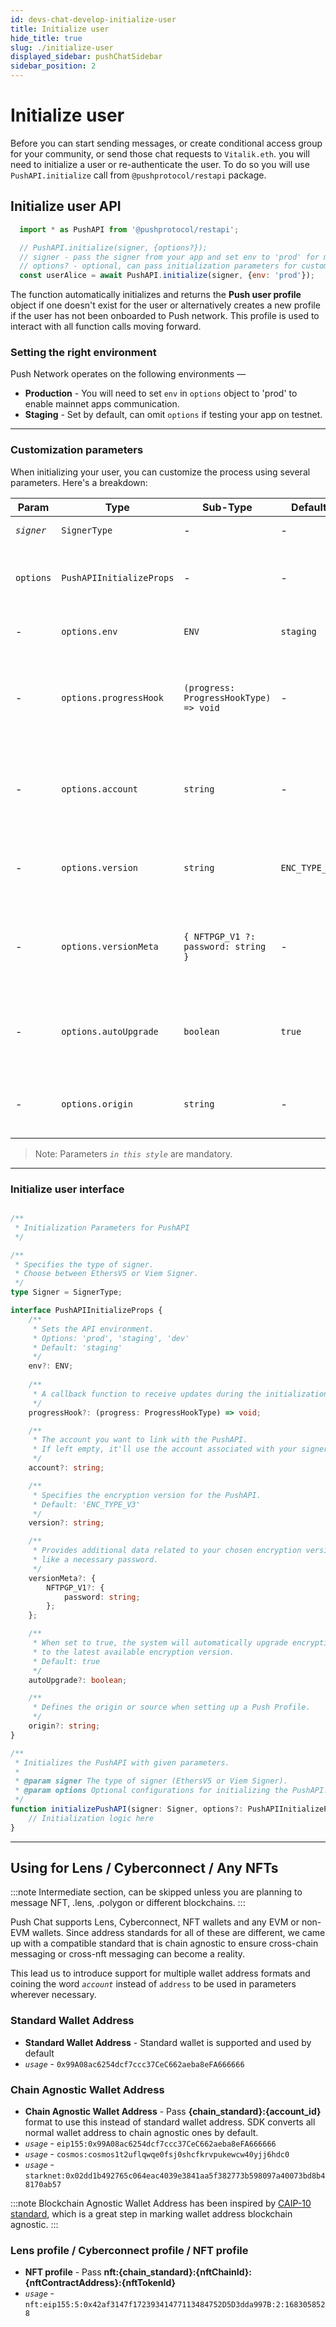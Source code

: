 ```yaml
---
id: devs-chat-develop-initialize-user
title: Initialize user
hide_title: true
slug: ./initialize-user
displayed_sidebar: pushChatSidebar
sidebar_position: 2
---
```



# Initialize user
Before you can start sending messages, or create conditional access group for your community, or send those chat requests to `Vitalik.eth`. you will need to initialize a user or re-authenticate the user. To do so you will use `PushAPI.initialize` call from `@pushprotocol/restapi` package.

<head>
  <title>Initialize User | Push Chat | Push Documentation</title>
</head>


## Initialize user API

<Tabs className="codetabs" groupId="code-examples">
  <TabItem value="js" attributes={{className: "codetab js"}} default>
    

  ```js
    import * as PushAPI from '@pushprotocol/restapi';

    // PushAPI.initialize(signer, {options?});
    // signer - pass the signer from your app and set env to 'prod' for mainnet app
    // options? - optional, can pass initialization parameters for customization 
    const userAlice = await PushAPI.initialize(signer, {env: 'prod'}); 
  ```

  </TabItem>
</Tabs>

The function automatically initializes and returns the **Push user profile** object if one doesn't exist for the user or alternatively creates a new profile if the user has not been onboarded to Push network. This profile is used to interact with all function calls moving forward.

### Setting the right environment
Push Network operates on the following environments —
- **Production** - You will need to set `env` in `options` object to 'prod' to enable mainnet apps communication.
- **Staging** - Set by default, can omit `options` if testing your app on testnet.

---
### Customization parameters
When initializing your user, you can customize the process using several parameters. Here's a breakdown:

| Param          | Type                          | Sub-Type                               | Default       | Remarks                                                                                |
| -------------- | ----------------------------- | -------------------------------------- | ------------- | -------------------------------------------------------------------------------------- |
| _`signer`_     | `SignerType`                  | -                                      | -             | EthersV5 or Viem Signer                                                                |
| `options`      | `PushAPIInitializeProps`      | -                                      | -             | Optional configuration properties for initializing the PushAPI.                        |
| -              | `options.env`                 | `ENV`                                  | `staging`     | API env - 'prod' or 'staging'                                                          |
| -              | `options.progressHook`        | `(progress: ProgressHookType) => void` | -             | A callback function to receive progress updates during initialization.                 |
| -              | `options.account`             | `string`                               | -             | The [account](initialize-user#use-lens-profile--any-nfts--chain-agnostic-wallet-address) to associate with the PushAPI. If not provided, it is derived from signer. |
| -              | `options.version`             | `string`                               | `ENC_TYPE_V3` | The [encryption version](/devs/chat/concepts/encryption-version-in-push-chat) to use for the PushAPI                                          |
| -              | `options.versionMeta`         | `{ NFTPGP_V1 ?: password: string }`    | -             | Metadata related to the encryption version, including a password if needed.            |
| -              | `options.autoUpgrade`         | `boolean`                              | `true`        | If `true`, upgrades encryption keys to latest encryption version                       |
| -              | `options.origin`              | `string`                               | -             | Specify origin or source while creating a Push Profile                                 |


> Note: Parameters _`in this style`_ are mandatory.

---

### Initialize user interface

```typescript

/**
 * Initialization Parameters for PushAPI
 */

/**
 * Specifies the type of signer.
 * Choose between EthersV5 or Viem Signer.
 */
type Signer = SignerType;

interface PushAPIInitializeProps {
    /**
     * Sets the API environment.
     * Options: 'prod', 'staging', 'dev'
     * Default: 'staging'
     */
    env?: ENV;
    
    /**
     * A callback function to receive updates during the initialization process.
     */
    progressHook?: (progress: ProgressHookType) => void;

    /**
     * The account you want to link with the PushAPI.
     * If left empty, it'll use the account associated with your signer.
     */
    account?: string;

    /**
     * Specifies the encryption version for the PushAPI.
     * Default: 'ENC_TYPE_V3'
     */
    version?: string;

    /**
     * Provides additional data related to your chosen encryption version,
     * like a necessary password.
     */
    versionMeta?: {
        NFTPGP_V1?: {
            password: string;
        };
    };

    /**
     * When set to true, the system will automatically upgrade encryption keys 
     * to the latest available encryption version.
     * Default: true
     */
    autoUpgrade?: boolean;

    /**
     * Defines the origin or source when setting up a Push Profile.
     */
    origin?: string;
}

/**
 * Initializes the PushAPI with given parameters.
 * 
 * @param signer The type of signer (EthersV5 or Viem Signer).
 * @param options Optional configurations for initializing the PushAPI.
 */
function initializePushAPI(signer: Signer, options?: PushAPIInitializeProps) {
    // Initialization logic here
}


```

---

## Using for Lens / Cyberconnect / Any NFTs

:::note
Intermediate section, can be skipped unless you are planning to message NFT, .lens, .polygon or different blockchains.
:::

Push Chat supports Lens, Cyberconnect, NFT wallets and any EVM or non-EVM wallets. Since address standards for all of these are different, we came up with a compatible standard that is chain agnostic to ensure cross-chain messaging or cross-nft messaging can become a reality. 

This lead us to introduce support for multiple wallet address formats and coining the word _`account`_  instead of `address` to be used in parameters wherever necessary. 

### Standard Wallet Address
- **Standard Wallet Address** - Standard wallet is supported and used by default
- _`usage`_ - `0x99A08ac6254dcf7ccc37CeC662aeba8eFA666666`

 
### Chain Agnostic Wallet Address
- **Chain Agnostic Wallet Address** - Pass **{chain_standard}:{account_id}** format to use this instead of standard wallet address. SDK converts all normal wallet address to chain agnostic ones by default.
- _`usage`_ - `eip155:0x99A08ac6254dcf7ccc37CeC662aeba8eFA666666`
- _`usage`_ - `cosmos:cosmos1t2uflqwqe0fsj0shcfkrvpukewcw40yjj6hdc0`
- _`usage`_ - `starknet:0x02dd1b492765c064eac4039e3841aa5f382773b598097a40073bd8b48170ab57`

:::note
Blockchain Agnostic Wallet Address has been inspired by [CAIP-10 standard](https://github.com/ChainAgnostic/CAIPs/blob/main/CAIPs/caip-10.md), which is a great step in marking wallet address blockchain agnostic. 
:::

### Lens profile / Cyberconnect profile / NFT profile
- **NFT profile** - Pass **nft:{chain_standard}:{nftChainId}:{nftContractAddress}:{nftTokenId}**
- _`usage`_ - `nft:eip155:5:0x42af3147f17239341477113484752D5D3dda997B:2:1683058528`
